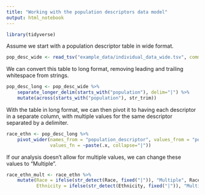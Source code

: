 ```yaml
---
title: "Working with the population descriptors data model"
output: html_notebook
---
```


```r
library(tidyverse)
```

Assume we start with a population descriptor table in wide format.

```r
pop_desc_wide <- read_tsv("example_data/individual_data_wide.tsv", comment = "#")
```

We can convert this table to long format, removing leading and trailing whitespace from strings.

```r
pop_desc_long <- pop_desc_wide %>%
    separate_longer_delim(starts_with("population"), delim="|") %>%
    mutate(across(starts_with("population"), str_trim))
```

With the table in long format, we can then pivot it to having each descriptor in a separate column, with multiple values for the same descriptor separated by a delimiter.

```r
race_ethn <- pop_desc_long %>%
    pivot_wider(names_from = "population_descriptor", values_from = "population_label", 
                values_fn = ~paste(.x, collapse="|"))
```

If our analysis doesn't allow for multiple values, we can change these values to "Multiple".

```r
race_ethn_mult <- race_ethn %>%
    mutate(Race = ifelse(str_detect(Race, fixed("|")), "Multiple", Race),
           Ethnicity = ifelse(str_detect(Ethnicity, fixed("|")), "Multiple", Ethnicity))
```

